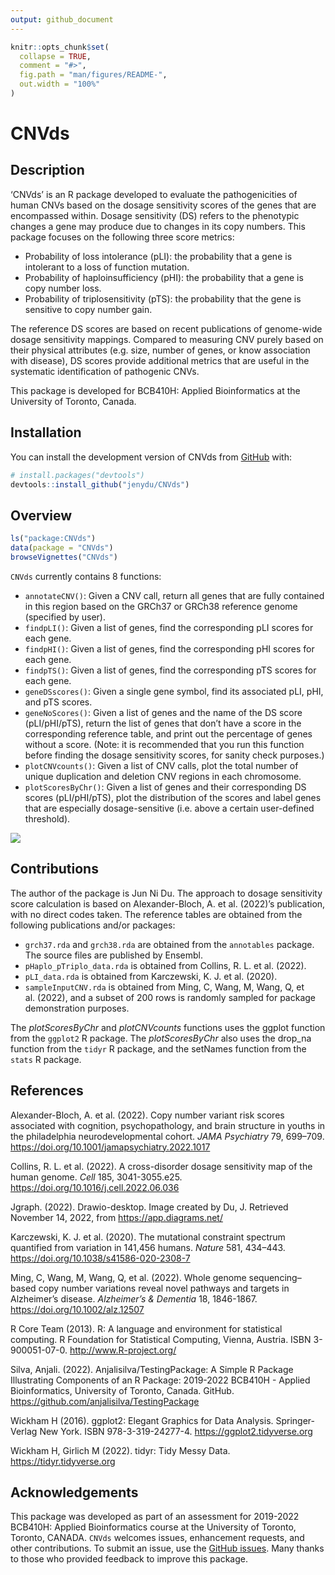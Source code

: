 ```yaml
---
output: github_document
---
```


<!-- README.md is generated from README.Rmd. Please edit that file -->

```r
knitr::opts_chunk$set(
  collapse = TRUE,
  comment = "#>",
  fig.path = "man/figures/README-",
  out.width = "100%"
)
```

# CNVds

<!-- badges: start -->
<!-- badges: end -->

## Description
'CNVds' is an R package developed to evaluate the pathogenicities of human CNVs based on the dosage sensitivity scores of the genes that are encompassed within. Dosage sensitivity (DS) refers to the phenotypic changes a gene may produce due to changes in its copy numbers. This package focuses on the following three score metrics:

* Probability of loss intolerance (pLI): the probability that a gene is intolerant to a loss of function mutation.
* Probability of haploinsufficiency (pHI): the probability that a gene is copy number loss.
* Probability of triplosensitivity (pTS): the probability that the gene is sensitive to copy number gain. 

The reference DS scores are based on recent publications of genome-wide dosage sensitivity mappings. Compared to measuring CNV purely based on their physical attributes (e.g. size, number of genes, or know association with disease), DS scores provide additional metrics that are useful in the systematic identification of pathogenic CNVs.

This package is developed for BCB410H: Applied Bioinformatics at the University of Toronto, Canada.

## Installation

You can install the development version of CNVds from [GitHub](https://github.com/) with:

``` r
# install.packages("devtools")
devtools::install_github("jenydu/CNVds")
```

## Overview
``` r
ls("package:CNVds")
data(package = "CNVds") 
browseVignettes("CNVds")
```
`CNVds` currently contains 8 functions:

* `annotateCNV()`: Given a CNV call, return all genes that are fully contained in this region based on the GRCh37 or GRCh38 reference genome (specified by user).
* `findpLI()`: Given a list of genes, find the corresponding pLI scores for each gene.
* `findpHI()`: Given a list of genes, find the corresponding pHI scores for each gene.
* `findpTS()`: Given a list of genes, find the corresponding pTS scores for each gene.
* `geneDSscores()`: Given a single gene symbol, find its associated pLI, pHI, and pTS scores.
* `geneNoScores()`: Given a list of genes and the name of the DS score (pLI/pHI/pTS), return the list of genes that don't have a score in the corresponding reference table, and print out the percentage of genes without a score. (Note: it is recommended that you run this function before finding the dosage sensitivity scores, for sanity check purposes.)
* `plotCNVcounts()`: Given a list of CNV calls, plot the total number of unique duplication and deletion CNV regions in each chromosome.
* `plotScoresByChr()`: Given a list of genes and their corresponding DS scores (pLI/pHI/pTS), plot the distribution of the scores and label genes that are especially dosage-sensitive (i.e. above a certain user-defined threshold).

![](./inst/extdata/DU_J_A1.png)


## Contributions
The author of the package is Jun Ni Du. The approach to dosage sensitivity score calculation is based on Alexander-Bloch, A. et al. (2022)'s publication, with no direct codes taken. The reference tables are obtained from the following publications and/or packages:

* `grch37.rda` and `grch38.rda` are obtained from the `annotables` package. The source files are published by Ensembl.
* `pHaplo_pTriplo_data.rda` is obtained from Collins, R. L. et al. (2022).
* `pLI_data.rda` is obtained from Karczewski, K. J. et al. (2020).
* `sampleInputCNV.rda` is obtained from Ming, C, Wang, M, Wang, Q, et al. (2022), and a subset of 200 rows is randomly sampled for package demonstration purposes.

The *plotScoresByChr* and *plotCNVcounts* functions uses the ggplot function from the `ggplot2` R package.
The *plotScoresByChr* also uses the drop_na function from the `tidyr` R package, and the setNames function from the `stats` R package.

## References

Alexander-Bloch, A. et al. (2022). Copy number variant risk scores associated with cognition, psychopathology, and brain structure in youths in the philadelphia neurodevelopmental cohort. *JAMA Psychiatry* 79, 699–709. [https://doi.org/10.1001/jamapsychiatry.2022.1017](https://doi.org/10.1001/jamapsychiatry.2022.1017)

Collins, R. L. et al. (2022). A cross-disorder dosage sensitivity map of the human genome. *Cell* 185, 3041-3055.e25. [https://doi.org/10.1016/j.cell.2022.06.036](https://doi.org/10.1016/j.cell.2022.06.036)

Jgraph. (2022). Drawio-desktop. Image created by Du, J. Retrieved November 14, 2022, from [https://app.diagrams.net/](https://app.diagrams.net/)

Karczewski, K. J. et al. (2020). The mutational constraint spectrum quantified from variation in 141,456 humans. *Nature* 581, 434–443. [https://doi.org/10.1038/s41586-020-2308-7](https://doi.org/10.1038/s41586-020-2308-7)

Ming, C, Wang, M, Wang, Q, et al. (2022). Whole genome sequencing–based copy
number variations reveal novel pathways and targets in Alzheimer's disease.
*Alzheimer's & Dementia* 18, 1846-1867. [https://doi.org/10.1002/alz.12507](https://doi.org/10.1002/alz.12507)

R Core Team (2013). R: A language and environment for statistical computing. R Foundation for Statistical Computing, Vienna, Austria. ISBN 3-900051-07-0. [http://www.R-project.org/](http://www.R-project.org/)

Silva, Anjali. (2022). Anjalisilva/TestingPackage: A Simple R Package Illustrating Components of an R Package: 2019-2022 BCB410H - Applied Bioinformatics, University of Toronto, Canada. GitHub. [https://github.com/anjalisilva/TestingPackage](https://github.com/anjalisilva/TestingPackage)

Wickham H (2016). ggplot2: Elegant Graphics for Data Analysis. Springer-Verlag New York. ISBN 978-3-319-24277-4. [https://ggplot2.tidyverse.org](https://ggplot2.tidyverse.org)

Wickham H, Girlich M (2022). tidyr: Tidy Messy Data. [https://tidyr.tidyverse.org](https://tidyr.tidyverse.org)

## Acknowledgements

This package was developed as part of an assessment for 2019-2022 BCB410H: Applied Bioinformatics course at the University of Toronto, Toronto, CANADA. `CNVds` welcomes issues, enhancement requests, and other contributions. To submit an issue, use the [GitHub issues](https://github.com/jenydu/CNVds/issues). Many thanks to those who provided feedback to improve this package.
